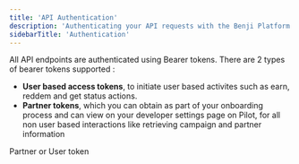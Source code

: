 ```yaml
---
title: 'API Authentication'
description: 'Authenticating your API requests with the Benji Platform APIs'
sidebarTitle: 'Authentication'
---
```


All API endpoints are authenticated using Bearer tokens. There are 2 types of bearer tokens supported :
- **User based access tokens**, to initiate user based activites such as earn, reddem and get status actions.
- **Partner tokens**, which you can obtain as part of your onboarding process and can view on your developer settings page on Pilot, for all non user based interactions like retrieving campaign and partner information

<ParamField header="Bearer <token>" type="string" required>
  Partner or User token
</ParamField>
